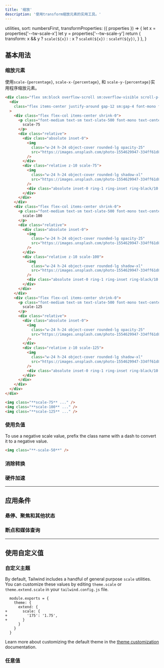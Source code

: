 ```yaml
---
title: '缩放'
description: '使用transform缩放元素的实用工具。'
---
```



  utilities,
  sort: numbersFirst,
  transformProperties: ({ properties }) => {
    let x = properties['--tw-scale-x']
    let y = properties['--tw-scale-y']
    return {
      transform: x && y ? `scale(${x})` : x ? `scaleX(${x})` : `scaleY(${y})`,
    }
  },
}

## 基本用法

### 缩放元素

使用`scale-{percentage}`, `scale-x-{percentage}`, 和 `scale-y-{percentage}`实用程序缩放元素。

```html {{ example: { p: 'none' } }}
<div class="flex sm:block overflow-scroll sm:overflow-visible scroll-p-8">
  <div
    class="flex items-center justify-around gap-12 sm:gap-4 font-mono font-bold p-8 px-12 sm:px-8 pb-10 shrink-0"
  >
    <div class="flex flex-col items-center shrink-0">
      <p class="font-medium text-sm text-slate-500 font-mono text-center mb-9 dark:text-slate-400">
        scale-75
      </p>
      <div class="relative">
        <div class="absolute inset-0">
          <img
            class="w-24 h-24 object-cover rounded-lg opacity-25"
            src="https://images.unsplash.com/photo-1554629947-334ff61d85dc?ixid=MnwxMjA3fDB8MHxwaG90by1wYWdlfHx8fGVufDB8fHx8&ixlib=rb-1.2.1&auto=format&fit=crop&w=320&h=320&q=80"
          />
        </div>
        <div class="relative z-10 scale-75">
          <img
            class="w-24 h-24 object-cover rounded-lg shadow-xl"
            src="https://images.unsplash.com/photo-1554629947-334ff61d85dc?ixid=MnwxMjA3fDB8MHxwaG90by1wYWdlfHx8fGVufDB8fHx8&ixlib=rb-1.2.1&auto=format&fit=crop&w=320&h=320&q=80"
          />
          <div class="absolute inset-0 ring-1 ring-inset ring-black/10 rounded-lg"></div>
        </div>
      </div>
    </div>
    <div class="flex flex-col items-center shrink-0">
      <p class="font-medium text-sm text-slate-500 font-mono text-center mb-9 dark:text-slate-400">
        scale-100
      </p>
      <div class="relative">
        <div class="absolute inset-0">
          <img
            class="w-24 h-24 object-cover rounded-lg opacity-25"
            src="https://images.unsplash.com/photo-1554629947-334ff61d85dc?ixid=MnwxMjA3fDB8MHxwaG90by1wYWdlfHx8fGVufDB8fHx8&ixlib=rb-1.2.1&auto=format&fit=crop&w=320&h=320&q=80"
          />
        </div>
        <div class="relative z-10 scale-100">
          <img
            class="w-24 h-24 object-cover rounded-lg shadow-xl"
            src="https://images.unsplash.com/photo-1554629947-334ff61d85dc?ixid=MnwxMjA3fDB8MHxwaG90by1wYWdlfHx8fGVufDB8fHx8&ixlib=rb-1.2.1&auto=format&fit=crop&w=320&h=320&q=80"
          />
          <div class="absolute inset-0 ring-1 ring-inset ring-black/10 rounded-lg"></div>
        </div>
      </div>
    </div>
    <div class="flex flex-col items-center shrink-0">
      <p class="font-medium text-sm text-slate-500 font-mono text-center mb-9 dark:text-slate-400">
        scale-125
      </p>
      <div class="relative">
        <div class="absolute inset-0">
          <img
            class="w-24 h-24 object-cover rounded-lg opacity-25"
            src="https://images.unsplash.com/photo-1554629947-334ff61d85dc?ixid=MnwxMjA3fDB8MHxwaG90by1wYWdlfHx8fGVufDB8fHx8&ixlib=rb-1.2.1&auto=format&fit=crop&w=320&h=320&q=80"
          />
        </div>
        <div class="relative z-10 scale-125">
          <img
            class="w-24 h-24 object-cover rounded-lg shadow-xl"
            src="https://images.unsplash.com/photo-1554629947-334ff61d85dc?ixid=MnwxMjA3fDB8MHxwaG90by1wYWdlfHx8fGVufDB8fHx8&ixlib=rb-1.2.1&auto=format&fit=crop&w=320&h=320&q=80"
          />
          <div class="absolute inset-0 ring-1 ring-inset ring-black/10 rounded-lg"></div>
        </div>
      </div>
    </div>
  </div>
</div>
```

```html
<img class="**scale-75** ..." />
<img class="**scale-100** ..." />
<img class="**scale-125** ..." />
```

### 使用负值

To use a negative scale value, prefix the class name with a dash to convert it to a negative value.

```html
<img class="**-scale-50**" />
```

### 消除转换

<RemovingTransforms defaultClass="scale-75 translate-x-4 skew-y-3" />

### 硬件加速

<HardwareAcceleration defaultClass="scale-150" />

---

## <Heading ignore>应用条件</Heading>

### <Heading ignore>悬停、聚焦和其他状态</Heading>

<HoverFocusAndOtherStates featuredClass="scale-125" />

### <Heading ignore>断点和媒体查询</Heading>

<BreakpointsAndMediaQueries featuredClass="scale-125" />

---

## 使用自定义值

### 自定义主题

By default, Tailwind includes a handful of general purpose `scale` utilities. You can customize these values by editing `theme.scale` or `theme.extend.scale` in your `tailwind.config.js` file.

```diff-js {{ filename: 'tailwind.config.js' }}
  module.exports = {
    theme: {
      extend: {
+       scale: {
+         '175': '1.75',
+       }
      }
    }
  }
```

Learn more about customizing the default theme in the [theme customization](/docs/theme#customizing-the-default-theme) documentation.

### 任意值

<ArbitraryValues property="scale" featuredClass="scale-[1.7]" />
